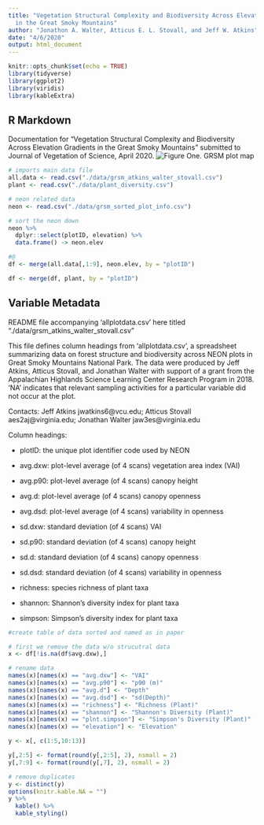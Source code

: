 ```yaml
---
title: "Vegetation Structural Complexity and Biodiversity Across Elevation Gradients
  in the Great Smoky Mountains"
author: "Jonathon A. Walter, Atticus E. L. Stovall, and Jeff W. Atkins"
date: "4/6/2020"
output: html_document
---
```


```r
knitr::opts_chunk$set(echo = TRUE)
library(tidyverse)
library(ggplot2)
library(viridis)
library(kableExtra)
```

## R Markdown

Documentation for "Vegetation Structural Complexity and Biodiversity Across Elevation Gradients
  in the Great Smoky Mountains" submitted to Journal of Vegetation of Science, April 2020. 
  ![Figure One. GRSM plot map](data/grsm_map.png)

```r
# imports main data file
all.data <- read.csv("./data/grsm_atkins_walter_stovall.csv")
plant <- read.csv("./data/plant_diversity.csv")

# neon related data
neon <- read.csv("./data/grsm_sorted_plot_info.csv")

# sort the neon down
neon %>%
  dplyr::select(plotID, elevation) %>%
  data.frame() -> neon.elev

#@
df <- merge(all.data[,1:9], neon.elev, by = "plotID")

df <- merge(df, plant, by = "plotID")
```

## Variable Metadata

README file accompanying 'allplotdata.csv' here titled "./data/grsm_atkins_walter_stovall.csv"

This file defines column headings from 'allplotdata.csv', a spreadsheet summarizing data on forest structure and biodiversity across NEON plots in Great Smoky Mountains National Park. The data were produced by Jeff Atkins, Atticus Stovall, and Jonathan Walter with support of a grant from the Appalachian Highlands Science Learning Center Research Program in 2018. 'NA' indicates that relevant sampling activities for a particular variable did not occur at the plot.

Contacts: Jeff Atkins jwatkins6@vcu.edu; Atticus Stovall aes2aj@virginia.edu; Jonathan Walter jaw3es@virginia.edu

Column headings:

- plotID: the unique plot identifier code used by NEON

- avg.dxw: plot-level average (of 4 scans) vegetation area index (VAI)

- avg.p90: plot-level average (of 4 scans) canopy height

- avg.d: plot-level average (of 4 scans) canopy openness

- avg.dsd: plot-level average (of 4 scans) variability in openness

- sd.dxw: standard deviation (of 4 scans) VAI

- sd.p90: standard deviation (of 4 scans) canopy height

- sd.d: standard deviation (of 4 scans) canopy openness

- sd.dsd: standard deviation (of 4 scans) variability in openness

- richness: species richness of plant taxa

- shannon: Shannon's diversity index for plant taxa

- simpson: Simpson's diversity index for plant taxa




```r
#create table of data sorted and named as in paper

# first we remove the data w/o strucutral data
x <- df[!is.na(df$avg.dxw),]

# rename data
names(x)[names(x) == "avg.dxw"] <- "VAI"
names(x)[names(x) == "avg.p90"] <- "p90 (m)"
names(x)[names(x) == "avg.d"] <- "Depth"
names(x)[names(x) == "avg.dsd"] <- "sd(Depth)"
names(x)[names(x) == "richness"] <- "Richness (Plant)"
names(x)[names(x) == "shannon"] <- "Shannon's Diversity (Plant)"
names(x)[names(x) == "plnt.simpson"] <- "Simpson's Diversity (Plant)"
names(x)[names(x) == "elevation"] <- "Elevation"

y <- x[, c(1:5,10:13)]

y[,2:5] <- format(round(y[,2:5], 2), nsmall = 2) 
y[,7:9] <- format(round(y[,7], 2), nsmall = 2) 

# remove duplicates
y <- distinct(y)
options(knitr.kable.NA = "")
y %>%
  kable() %>%
  kable_styling()
```
